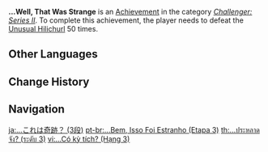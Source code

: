 {{Achievement Infobox
|title        = ...Well, That Was Strange
|id           = 82057
|order id     = 2057
|category     = Challenger: Series II
|description  = Defeat the [[Unusual Hilichurl]] 50 times.
|requirements = 
|primogems    = 20
|tracking     = Tracks the total amount of times the player defeated the Unusual Hilichurl.
|topic        = Unusual Hilichurl
|set          = ...Well, That Was Strange
|tier         = 3
|tiers_total  = 3
}}
'''...Well, That Was Strange''' is an [[Achievement]] in the category ''[[Challenger: Series II]]''. To complete this achievement, the player needs to defeat the [[Unusual Hilichurl]] 50 times.
<!--
==Trivia==

==Video Guides==
{{EVT
|video1   = 
|caption1 = 
}}
-->
==Other Languages==
{{Transclude|...Well, That Was Strange|Other Languages}}

==Change History==
{{Change History|1.1}}
<!--
==References==
{{Reflist}}
-->
==Navigation==
{{Achievement Navbox}}

[[ja:…これは奇跡？ (3段)]]
[[pt-br:...Bem, Isso Foi Estranho (Etapa 3)]]
[[th:...ประหลาดจัง? (ระดับ 3)]]
[[vi:...Có kỳ tích? (Hạng 3)]]